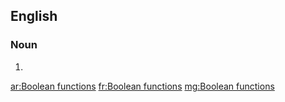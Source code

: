 ==English==

===Noun===
{{head|en}}

# {{plural of|Boolean function}}

[[ar:Boolean functions]]
[[fr:Boolean functions]]
[[mg:Boolean functions]]